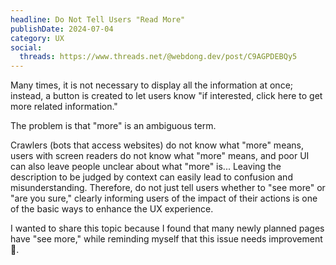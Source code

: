 ```yaml
---
headline: Do Not Tell Users "Read More"
publishDate: 2024-07-04
category: UX
social:
  threads: https://www.threads.net/@webdong.dev/post/C9AGPDEBQy5
---
```


Many times, it is not necessary to display all the information at once; instead, a button is created to let users know "if interested, click here to get more related information."

The problem is that "more" is an ambiguous term.

Crawlers (bots that access websites) do not know what "more" means, users with screen readers do not know what "more" means, and poor UI can also leave people unclear about what "more" is... Leaving the description to be judged by context can easily lead to confusion and misunderstanding. Therefore, do not just tell users whether to "see more" or "are you sure," clearly informing users of the impact of their actions is one of the basic ways to enhance the UX experience.

I wanted to share this topic because I found that many newly planned pages have "see more," while reminding myself that this issue needs improvement 🥺.
